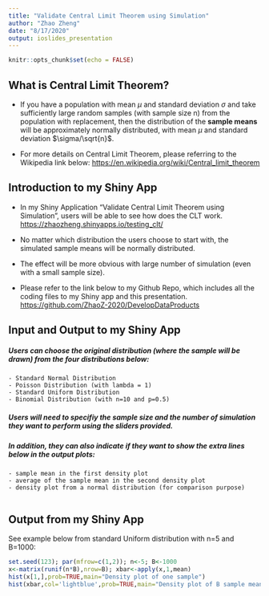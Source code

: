 ```yaml
---
title: "Validate Central Limit Theorem using Simulation"
author: "Zhao Zheng"
date: "8/17/2020"
output: ioslides_presentation
---
```


```r
knitr::opts_chunk$set(echo = FALSE)
```

## What is Central Limit Theorem?

- If you have a population with mean $\mu$ and standard deviation $\sigma$ and take sufficiently large random samples (with sample size n) from the population with replacement, then the distribution of the **sample means** will be approximately normally distributed, with mean $\mu$ and standard deviation $\sigma/\sqrt{n}$. 

- For more details on Central Limit Theorem, please referring to the Wikipedia link below:
<https://en.wikipedia.org/wiki/Central_limit_theorem>


## Introduction to my Shiny App
- In my Shiny Application "Validate Central Limit Theorem using Simulation", users will be able to see how does the CLT work.  
<https://zhaozheng.shinyapps.io/testing_clt/>

- No matter which distribution the users choose to start with, the simulated sample means will be normally distributed. 

- The effect will be more obvious with large number of simulation (even with a small sample size).

- Please refer to the link below to my Github Repo, which includes all the coding files to my Shiny app and this presentation.  
<https://github.com/ZhaoZ-2020/DevelopDataProducts>


## Input and Output to my Shiny App

##### Users can choose the original distribution (where the sample will be drawn) from the four distributions below:
  
    - Standard Normal Distribution 
    - Poisson Distribution (with lambda = 1)
    - Standard Uniform Distribution
    - Binomial Distribution (with n=10 and p=0.5)

##### Users will need to specifiy the sample size and the number of simulation they want to perform using the sliders provided.  
  
##### In addition, they can also indicate if they want to show the extra lines below in the output plots:
  
    - sample mean in the first density plot
    - average of the sample mean in the second density plot
    - density plot from a normal distribution (for comparison purpose)
      

## Output from my Shiny App

See example below from standard Uniform distribution with n=5 and B=1000:

```r
set.seed(123); par(mfrow=c(1,2)); n<-5; B<-1000
x<-matrix(runif(n*B),nrow=B); xbar<-apply(x,1,mean)
hist(x[1,],prob=TRUE,main="Density plot of one sample")
hist(xbar,col='lightblue',prob=TRUE,main="Density plot of B sample means")
```





